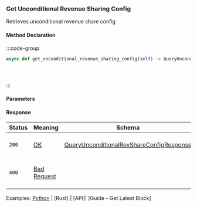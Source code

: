 ### Get Unconditional Revenue Sharing Config

Retrieves unconditional revenue share config


#### Method Declaration

:::code-group

```python [Python]
async def get_unconditional_revenue_sharing_config(self) -> QueryUnconditionalRevShareConfigResponse
```

```typescript [TypeScript]
```

```rust [Rust]
```

```url [API]

```

:::

#### Parameters

#### Response

| Status | Meaning       | Schema                                        | Description                           |
| ------ | ------------- | --------------------------------------------- | ------------------------------------- |
| `200`  | [OK]          | [QueryUnconditionalRevShareConfigResponse]    | Unconditional revenue share config    |
| `400`  | [Bad Request] |                                               | The request was malformed or invalid. |

Examples: [Python] | [Rust] | [API]| [Guide - Get Latest Block]

[Python]: https://github.com/dydxprotocol/v4-clients/blob/95f2ad4b7d87e2c8f819138fcbe903826af47230/v4-client-py-v2/examples/revenue_share_example.py
[OK]: /types/ok
[QueryUnconditionalRevShareConfigResponse]: /types/query_unconditional_revenue_share_config_response
[Bad Request]: /types/bad-request

